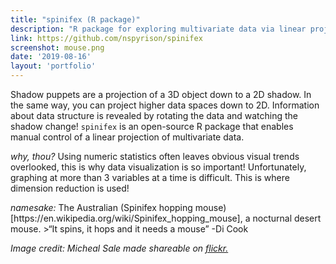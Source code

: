 ```yaml
---
title: "spinifex (R package)"
description: "R package for exploring multivariate data via linear projection."
link: https://github.com/nspyrison/spinifex
screenshot: mouse.png
date: '2019-08-16'
layout: 'portfolio'
---
```


Shadow puppets are a projection of a 3D object down to a 2D shadow. In the same way, you can project higher data spaces down to 2D. Information about data structure is revealed by rotating the data and watching the shadow change!
`spinifex` is an open-source R package that enables manual control of a linear projection of multivariate data. 

*why, thou?*
Using numeric statistics often leaves obvious visual trends overlooked, this is why data visualization is so important! Unfortunately, graphing at more than 3 variables at a time is difficult. This is where dimension reduction is used! 

*namesake:*
The Australian (Spinifex hopping mouse)[https://en.wikipedia.org/wiki/Spinifex_hopping_mouse], a nocturnal desert mouse. 
>"It spins, it hops and it needs a mouse"
-Di Cook

*Image credit: Micheal Sale made shareable on* [*flickr.*](https://www.flickr.com/photos/michaelsale/5305794581)
